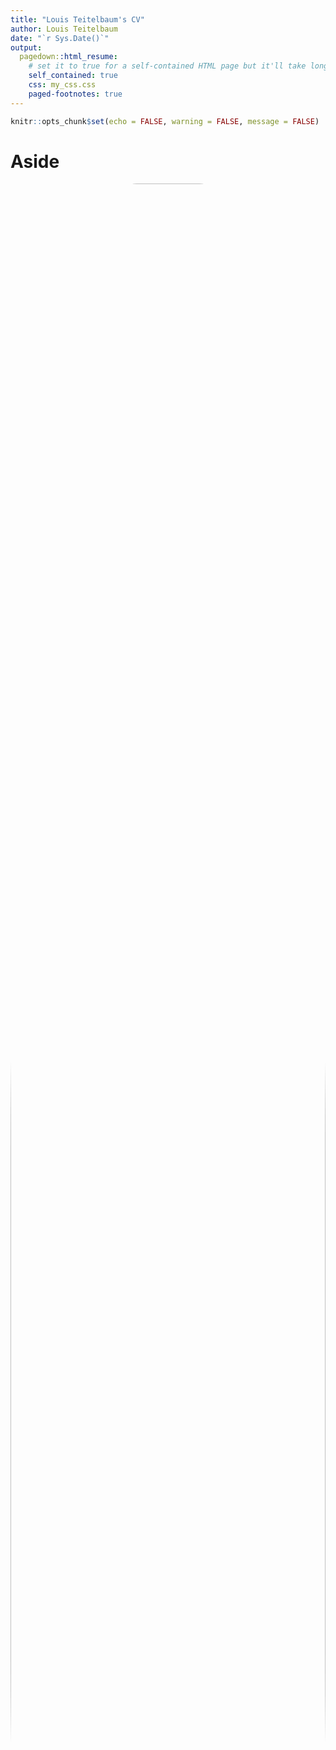 ```yaml
---
title: "Louis Teitelbaum's CV"
author: Louis Teitelbaum
date: "`r Sys.Date()`"
output:
  pagedown::html_resume:
    # set it to true for a self-contained HTML page but it'll take longer to render
    self_contained: true
    css: my_css.css
    paged-footnotes: true
---
```


```r
knitr::opts_chunk$set(echo = FALSE, warning = FALSE, message = FALSE)
```

Aside
================================================================================

<center>
<img src="images/louisprof.jpg" style="width:100%; border-radius: 40%;"/>
</center>

Contact Info {#contact}
--------------------------------------------------------------------------------

<i class="fa fa-envelope"></i> louist@post.bgu.ac.il  
<i class="fa fa-globe"></i> [Home Page](https://rimonim.github.io) | <i class="fa fa-rss"></i> [Blog](https://rimonim.github.io/blog)  
<i class="fa fa-github"></i> [GitHub](https://github.com/rimonim) | <i class="fa fa-linkedin"></i> [LinkedIn](https://www.linkedin.com/in/louisteitelbaum/)   

Languages {#languages}
--------------------------------------------------------------------------------

English - native  
Hebrew - fluent  

Technical Skills
--------------------------------------------------------------------------------

**Programming:** R, Python, SQL, Git(Hub), SPSS.

**Documentation:** (R)Markdown/Quarto, JupyterLab, Google Docs/Sheets.  

**Design:** ggplot2, Gimp, Photoshop, Inkscape

**Deployment:** Shiny, Streamlit

Disclaimer {#disclaimer}
--------------------------------------------------------------------------------

Last updated on `r Sys.Date()`.

Main
================================================================================

Louis Teitelbaum {#title}
--------------------------------------------------------------------------------

Professional Experience {data-icon=laptop}
--------------------------------------------------------------------------------

### Neurocognitive Psychology Researcher

N/A

N/A

Since 2020

***Working Memory and Predictive Processing***: 
- Thesis work under supervision of Prof. Yoav Kessler, Ben Gurion University

***Language and Communication***: 
- Thesis work under supervision of Prof. Bruno Galantucci, Yeshiva University Psychology Department
- Developed novel Natural Language Processing (NLP) based metrics for diadic conversations using Python and R.
- Wrote peer review
- Designed research agenda and experimental paradigm for the continuation of research post-COVID-19
- Read over 100 scholarly articles in the field of Language and Communication

***Power Dynamics in Long-Term Romantic Relationships***:
- Research Assistant for Dr. Jenny Isaacs, Yeshiva University Psychology Department
- Researched and designed survey for data collection.
- Analyzed data in SPSS and R; finalized analysis for publication.
- Logged over 200 hours as a primary contributor to project.

### R Developer

N/A

N/A

Since 2021

- Developer of [*wormsplot*](https://github.com/rimonim/wormsplot) for 
visualizing the movements of historical figures; Read the [blog post](https://rimonim.github.io/blog/medieval_philosophers).  

Education {data-icon=graduation-cap data-concise=true #education}
--------------------------------------------------------------------------------

### M.A. in Experimental Cognitive Psychology

Ben-Gurion University

Be'er Sheva, Israel

2022 - Present

**Supervisor:** Prof. Yoav Kessler

### B.A. in Psychology with Minor in Biology

Yeshiva University Honors

New York, NY

2018 - 2021

Graduated *Magna Cum Laude*

**Activities and societies:** Neuroscience Club President

Awards and Scholarships {data-icon=star-o #awards}
--------------------------------------------------------------------------------

### Chaplain Joseph Hoenig Memorial Award for Excellence in the Study of Psychology

Yeshiva University Psychology Department

New York, NY

Sep 2021

### American Psychology-Law Society Grant for Undergraduate Research, $1,000

American Psychological Association Division 41: American Psychology-Law Society

N/A

Jan 2021

For research in marital power dynamics in divorce mediation.

### Three funding awards from the Yeshiva University Honors Program

Yeshiva University Honors Program

New York, NY

2021

### Professor Michael Bernstein Award for Excellence in Biblical Studies

Yeshiva University

N/A

Sep 2021

Scientific Publications and Presentations {data-icon=file #pubs}
--------------------------------------------------------------------------------

### Theses

N/A

N/A

N/A

- **Teitelbaum, L.** (2021). [*When faithful informational exchange is just not worth it: Reformulation ability as a predictor of other-initiated repair* [Honors thesis, Yeshiva University]. Yeshiva Academic Institutional Repository.](https://repository.yu.edu/handle/20.500.12202/7148)

### Poster Presentations

N/A

N/A

N/A

- **Teitelbaum, L.** & Galantucci, B. (2021). When faithful informational Exchanges are just too much work: Repair avoidance and reformulation cost. *Poster presented at the 2021 Association for Psychological Science (APS) Virtual Convention*.
- **Teitelbaum, L.**, Isaacs, J., & Pittinsky, N. (2021). Is power all bad? Marital power imbalances and effective role division. *Poster presented at the 2021 Association for Psychological Science (APS) Virtual Convention*.


